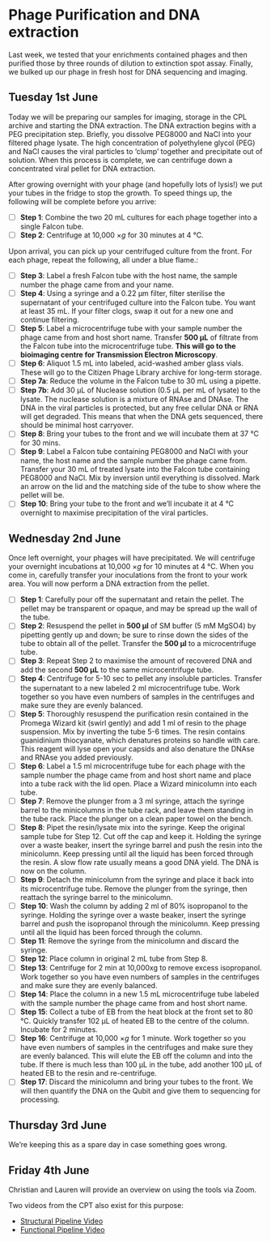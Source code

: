 # Phage Purification and DNA extraction

Last week, we tested that your enrichments contained phages and then purified those by three rounds of dilution to extinction spot assay. Finally, we bulked up our phage in fresh host for DNA sequencing and imaging.

## Tuesday 1st June

Today we will be preparing our samples for imaging, storage in the CPL archive and starting the DNA extraction. The DNA extraction begins with a PEG precipitation step. Briefly, you dissolve PEG8000 and NaCl into your filtered phage lysate. The high concentration of polyethylene glycol (PEG) and NaCl causes the viral particles to 'clump' together and precipitate out of solution. When this process is complete, we can centrifuge down a concentrated viral pellet for DNA extraction.

After growing overnight with your phage (and hopefully lots of lysis!) we put your tubes in the fridge to stop the growth. To speed things up, the following will be complete before you arrive:

- [ ] __Step 1__: Combine the two 20 mL cultures for each phage together into a single Falcon tube.
- [ ] __Step 2__: Centrifuge at 10,000 $\times g$ for 30 minutes at 4 °C.

Upon arrival, you can pick up your centrifuged culture from the front. For each phage, repeat the following, all under a blue flame.:

- [ ] __Step 3__: Label a fresh Falcon tube with the host name, the sample number the phage came from and your name.
- [ ] __Step 4__: Using a syringe and a 0.22 µm filter, filter sterilise the supernatant of your centrifuged culture into the Falcon tube. You want at least 35 mL. If your filter clogs, swap it out for a new one and continue filtering.
- [ ] __Step 5__: Label a microcentrifuge tube with your sample number the phage came from and host short name. Transfer __500 µL__ of filtrate from the Falcon tube into the microcentrifuge tube. **This will go to the bioimaging centre for Transmission Electron Microscopy**.
- [ ] __Step 6__: Aliquot 1.5 mL into labeled, acid-washed amber glass vials. These will go to the Citizen Phage Library archive for long-term storage.
- [ ] __Step 7a__: Reduce the volume in the Falcon tube to 30 mL using a pipette.
- [ ] __Step 7b__: Add 30 µL of Nuclease solution (0.5 µL per mL of lysate) to the lysate. The nuclease solution is a mixture of RNAse and DNAse. The DNA in the viral particles is protected, but any free cellular DNA or RNA will get degraded. This means that when the DNA gets sequenced, there should be minimal host carryover.
- [ ] __Step 8__: Bring your tubes to the front and we will incubate them at 37 °C for 30 mins.
- [ ] __Step 9__: Label a Falcon tube containing PEG8000 and NaCl with your name, the host name and the sample number the phage came from. Transfer your 30 mL of treated lysate into the Falcon tube containing PEG8000 and NaCl. Mix by inversion until everything is dissolved. Mark an arrow on the lid and the matching side of the tube to show where the pellet will be.
- [ ] __Step 10__: Bring your tube to the front and we'll incubate it at 4 °C overnight to maximise precipitation of the viral particles.


## Wednesday 2nd June

Once left overnight, your phages will have precipitated. We will centrifuge your overnight incubations at 10,000 $\times g$ for 10 minutes at 4 °C. When you come in, carefully transfer your inoculations from the front to your work area. You will now perform a DNA extraction from the pellet.

- [ ] __Step 1__: Carefully pour off the supernatant and retain the pellet. The pellet may be transparent or opaque, and may be spread up the wall of the tube.
- [ ] __Step 2__: Resuspend the pellet in __500 µl__ of SM buffer (5 mM MgSO4) by pipetting gently up and down; be sure to rinse down the sides of the tube to obtain all of the pellet. Transfer the __500 µl__ to a microcentrifuge tube.
- [ ] __Step 3__: Repeat Step 2 to maximise the amount of recovered DNA and add the second __500 µL__ to the same microcentrifuge tube.
- [ ] __Step 4__: Centrifuge for 5-10 sec to pellet any insoluble particles. Transfer the supernatant to a new labeled 2 ml microcentrifuge tube. Work together so you have even numbers of samples in the centrifuges and make sure they are evenly balanced.
- [ ] __Step 5__: Thoroughly resuspend the purification resin contained in the Promega Wizard kit (swirl gently) and add 1 ml of resin to the phage suspension. Mix by inverting the tube 5-6 times. The resin contains guanidinium thiocyanate, which denatures proteins so handle with care. This reagent will lyse open your capsids and also denature the DNAse and RNAse you added previously.
- [ ] __Step 6__: Label a 1.5 ml microcentrifuge tube for each phage with the sample number the phage came from and host short name and place into a tube rack with the lid open. Place a Wizard minicolumn into each tube.
- [ ] __Step 7__: Remove the plunger from a 3 ml syringe, attach the syringe barrel to the minicolumns in the tube rack, and leave them standing in the tube rack. Place the plunger on a clean paper towel on the bench.
- [ ] __Step 8__: Pipet the resin/lysate mix into the syringe. Keep the original sample tube for Step 12. Cut off the cap and keep it. Holding the syringe over a waste beaker, insert the syringe barrel and push the resin into the minicolumn. Keep pressing until all the liquid has been forced through the resin. A slow flow rate usually means a good DNA yield. The DNA is now on the column.
- [ ] __Step 9__: Detach the minicolumn from the syringe and place it back into its microcentrifuge tube. Remove the plunger from the syringe, then reattach the syringe barrel to the minicolumn.
- [ ] __Step 10__: Wash the column by adding 2 ml of 80% isopropanol to the syringe. Holding the syringe over a waste beaker, insert the syringe barrel and push the isopropanol through the minicolumn. Keep pressing until all the liquid has been forced through the column.
- [ ] __Step 11__: Remove the syringe from the minicolumn and discard the syringe.
- [ ] __Step 12__: Place column in original 2 mL tube from Step 8. 
- [ ] __Step 13__: Centrifuge for 2 min at 10,000xg to remove excess isopropanol. Work together so you have even numbers of samples in the centrifuges and make sure they are evenly balanced.
- [ ] __Step 14__: Place the column in a new 1.5 mL microcentrifuge tube labeled with the sample number the phage came from and host short name.
- [ ] __Step 15__: Collect a tube of EB from the heat block at the front set to 80 °C. Quickly transfer 102 µL of heated EB to the centre of the column. Incubate for 2 minutes.
- [ ] __Step 16__: Centrifuge at 10,000 $\times g$ for 1 minute. Work together so you have even numbers of samples in the centrifuges and make sure they are evenly balanced. This will elute the EB off the column and into the tube. If there is much less than 100 µL in the tube, add another 100 µL of heated EB to the resin and re-centrifuge.
- [ ] __Step 17__: Discard the minicolumn and bring your tubes to the front. We will then quantify the DNA on the Qubit and give them to sequencing for processing.

## Thursday 3rd June
We're keeping this as a spare day in case something goes wrong.


## Friday 4th June

Christian and Lauren will provide an overview on using the tools via Zoom.

Two videos from the CPT also exist for this purpose:

* [Structural Pipeline Video](https://t.co/F9Gv0rCHhS)
* [Functional Pipeline Video](https://t.co/5veyKIswWv)
